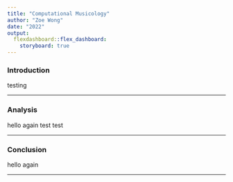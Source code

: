 ```yaml
---
title: "Computational Musicology"
author: "Zoe Wong"
date: "2022"
output: 
  flexdashboard::flex_dashboard:
    storyboard: true
---
```


### Introduction

testing



***

### Analysis

hello again test test

***


### Conclusion

hello again



***